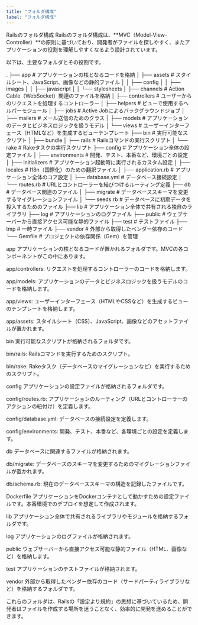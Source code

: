 ```yaml
---
title: "フォルダ構成"
label: "フォルダ構成"
---
```


Railsのフォルダ構成
Railsのフォルダ構成は、**MVC（Model-View-Controller）**の原則に基づいており、開発者がファイルを探しやすく、またアプリケーションの役割を理解しやすくなるよう設計されています。

以下は、主要なフォルダとその役割です。

.
├── app                # アプリケーションの核となるコードを格納
│   ├── assets         # スタイルシート、JavaScript、画像などの静的ファイル
│   │   ├── config
│   │   ├── images
│   │   ├── javascript
│   │   └── stylesheets
│   ├── channels       # Action Cable（WebSocket）関連のファイルを格納
│   ├── controllers    # ユーザーからのリクエストを処理するコントローラー
│   ├── helpers        # ビューで使用するヘルパーモジュール
│   ├── jobs           # Active Jobによるバックグラウンドジョブ
│   ├── mailers        # メール送信のためのクラス
│   ├── models         # アプリケーションのデータとビジネスロジックを扱うモデル
│   └── views          # ユーザーインターフェース（HTMLなど）を生成するビューテンプレート
├── bin                # 実行可能なスクリプト
│   ├── bundle
│   ├── rails          # Railsコマンドの実行スクリプト
│   └── rake           # Rakeタスクの実行スクリプト
├── config             # アプリケーション全体の設定ファイル
│   ├── environments   # 開発、テスト、本番など、環境ごとの設定
│   ├── initializers   # アプリケーション起動時に実行されるカスタム設定
│   ├── locales        # I18n（国際化）のための翻訳ファイル
│   ├── application.rb # アプリケーション全体のコア設定
│   ├── database.yml   # データベース接続設定
│   └── routes.rb      # URLとコントローラーを結びつけるルーティング定義
├── db                 # データベース関連のファイル
│   ├── migrate        # データベーススキーマを変更するマイグレーションファイル
│   └── seeds.rb       # データベースに初期データを投入するためのファイル
├── lib                # アプリケーション全体で共有される独自のライブラリ
├── log                # アプリケーションのログファイル
├── public             # ウェブサーバーから直接アクセス可能な静的ファイル
├── test               # テストファイル
├── tmp                # 一時ファイル
├── vendor             # 外部から取得したベンダー依存のコード
└── Gemfile            # プロジェクトの依存関係（Gem）を管理

app
アプリケーションの核となるコードが置かれるフォルダです。MVCの各コンポーネントがこの中にあります。

app/controllers: リクエストを処理するコントローラーのコードを格納します。

app/models: アプリケーションのデータとビジネスロジックを扱うモデルのコードを格納します。

app/views: ユーザーインターフェース（HTMLやCSSなど）を生成するビューのテンプレートを格納します。

app/assets: スタイルシート（CSS）、JavaScript、画像などのアセットファイルが置かれます。

bin
実行可能なスクリプトが格納されるフォルダです。

bin/rails: Railsコマンドを実行するためのスクリプト。

bin/rake: Rakeタスク（データベースのマイグレーションなど）を実行するためのスクリプト。

config
アプリケーションの設定ファイルが格納されるフォルダです。

config/routes.rb: アプリケーションのルーティング（URLとコントローラーのアクションの紐付け）を定義します。

config/database.yml: データベースの接続設定を定義します。

config/environments: 開発、テスト、本番など、各環境ごとの設定を定義します。

db
データベースに関連するファイルが格納されます。

db/migrate: データベースのスキーマを変更するためのマイグレーションファイルが置かれます。

db/schema.rb: 現在のデータベーススキーマの構造を記録したファイルです。

Dockerfile
アプリケーションをDockerコンテナとして動かすための設定ファイルです。本番環境でのデプロイを想定して作成されます。

lib
アプリケーション全体で共有されるライブラリやモジュールを格納するフォルダです。

log
アプリケーションのログファイルが格納されます。

public
ウェブサーバーから直接アクセス可能な静的ファイル（HTML、画像など）を格納します。

test
アプリケーションのテストファイルが格納されます。

vendor
外部から取得したベンダー依存のコード（サードパーティライブラリなど）を格納するフォルダです。

これらのフォルダは、Railsの「設定より規約」の思想に基づいているため、開発者はファイルを作成する場所を迷うことなく、効率的に開発を進めることができます。
